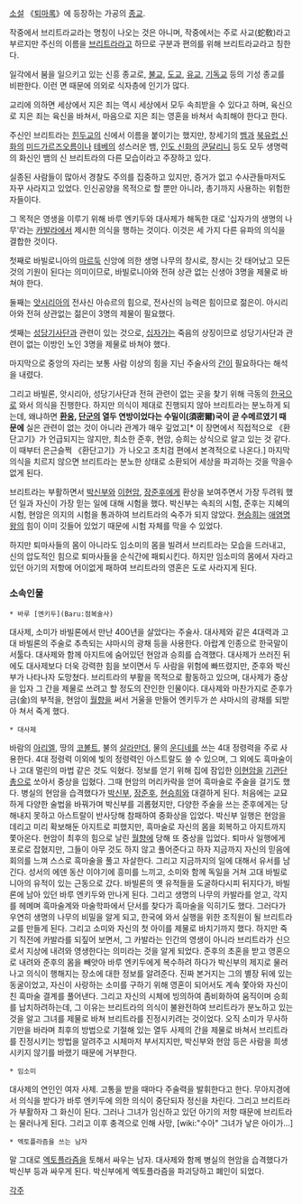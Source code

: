 [[소설]] 《[[퇴마록]]》에 등장하는 가공의 [[종교]].

작중에서 브리트라교라는 명칭이 나오는 것은 아니며, 작중에서는 주로 사교(蛇敎)라고 부르지만 주신의 이름을 [[브리트라]]라고 하므로 구분과 편의를 위해 브리트라교라고 칭한다.

일각에서 붐을 일으키고 있는 신흥 종교로, [[불교]], [[도교]], [[유교]], [[기독교]] 등의 기성 종교를 비판한다. 이런 면 때문에 의외로 식자층에 인기가 많다.

교리에 의하면 세상에서 지은 죄는 역시 세상에서 모두 속죄받을 수 있다고 하며, 육신으로 지은 죄는 육신을 바쳐서, 마음으로 지은 죄는 영혼을 바쳐서 속죄해야 한다고 한다.

주신인 브리트라는 [[힌두교]]의 신에서 이름을 붙이기는 했지만, 창세기의 [[뱀]]과 [[북유럽 신화]]의 [[미드가르즈오름]]이나 [[테베]]의 성스러운 뱀, [[인도 신화]]의 [[쿤달리니]] 등도 모두 생명력의 화신인 뱀의 신 브리트라의 다른 모습이라고 주장하고 있다.

실종된 사람들이 많아서 경찰도 주의를 집중하고 있지만, 증거가 없고 수사관들마저도 자꾸 사라지고 있었다. 인신공양을 목적으로 할 뿐만 아니라, 총기까지 사용하는 위험한 자들이다.

그 목적은 영생을 이루기 위해 바루 엔키두와 대사제가 해독한 대로 '십자가의 생명의 나무'라는 [[카발라]]에서 제시한 의식을 행하는 것이다. 이것은 세 가지 다른 유파의 의식을 결합한 것이다.

첫째로 바빌로니아의 [[마르둑]] 신앙에 의한 생명 나무의 창시로, 창시는 갓 태어났고 모든 것의 기원이 된다는 의미이므로, 바빌로니아와 전혀 상관 없는 신생아 3명을 제물로 바쳐야 한다.

둘째는 [[앗시리아]]의 전사신 아슈르의 힘으로, 전사신의 능력은 힘이므로 젊은이. 아시리아와 전혀 상관없는 젊은이 3명의 제물이 필요했다.

셋째는 [[성당기사단]]과 관련이 있는 것으로, [[십자가]]는 죽음의 상징이므로 성당기사단과 관련이 없는 이방인 노인 3명을 제물로 바쳐야 했다.

마지막으로 중앙의 자리는 보통 사람 이상의 힘을 지닌 주술사의 [[간]]이 필요하다는 해석을 내렸다.

그리고 바빌론, 앗시리아, 성당기사단과 전혀 관련이 없는 곳을 찾기 위해 극동의 [[한국]]으로 와서 의식을 진행한다. 하지만 의식이 제대로 진행되지 않아 브리트라는 분노하게 되는데, 왜냐하면 '''[[환웅]], [[단군]]의 열두 연방이었다는 수밀이(須密爾)국이 곧 수메르였기 때문에''' 실은 관련이 없는 것이 아니라 관계가 매우 깊었고[* 이 장면에서 직접적으로 《환단고기》가 언급되지는 않지만, 최소한 준후, 현암, 승희는 상식으로 알고 있는 것 같다. 이 때부터 은근슬쩍 《환단고기》가 나오고 초치검 편에서 본격적으로 나온다.] 마지막 의식을 치르지 않으면 브리트라는 분노한 상태로 소환되어 세상을 파괴하는 것을 막을수 없게 된다.

브리트라는 부활하면서 [[박신부]]와 [[이현암]], [[장준후]]에게 환상을 보여주면서 가장 두려워 했던 일과 자신이 가장 믿는 일에 대해 시험을 했다. 박신부는 속죄의 시험, 준후는 지혜의 시험, 현암은 의지의 시험을 통과하여 브리트라의 숙주가 되지 않았다. [[현승희]]는 [[애염명왕]]의 힘이 이미 깃들어 있었기 때문에 시험 자체를 막을 수 있었다.

하지만 퇴마사들의 몸이 아니라도 임소미의 몸을 빌려서 브리트라는 모습을 드러내고, 신의 압도적인 힘으로 퇴마사들을 순식간에 패퇴시킨다. 하지만 임소미의 몸에서 자라고 있던 아기의 저항에 어이없게 패하여 브리트라의 영혼은 도로 사라지게 된다.

=== 소속인물 ===
 * 바루 [엔키두](Baru:점복술사)
대사제, 소미가 바빌론에서 만난 400년을 살았다는 주술사.
대사제와 같은 4대력과 고대 바빌론의 주술로 추측되는 샤마시의 광채 등을 사용한다.
아랍계 인종으로 한국말이 서툴다. 대사제와 함께 아지트에 숨어있던 현암과 승희를 습격했다. 대사제가 쓰러진 뒤에도 대사제보다 더욱 강력한 힘을 보이면서 두 사람을 위험에 빠뜨렸지만, 준후와 박신부가 나타나자 도망쳤다.
브리트라의 부활을 목적으로 활동하고 있으며, 대사제가 중상을 입자 그 간을 제물로 쓰려고 할 정도의 잔인한 인물이다.
대사제와 마찬가지로 준후가 금(金)의 부적을, 현암이 [[월향]]을 써서 거울을 만들어 엔키두가 쓴 샤마시의 광채를 되받아 쳐서 죽게 했다.

 * 대사제
바람의 [[아리엘]], 땅의 [[코볼트]], 불의 [[살라만더]], 물의 [[운디네]]를 쓰는 4대 정령력을 주로 사용한다. 4대 정령력 이외에 빛의 정령력인 아스트랄도 쓸 수 있으며, 그 외에도 흑마술이나 고대 멀린의 마법 같은 것도 익혔다.
정보를 얻기 위해 집에 잠입한 [[이현암]]을 [[기관단총]]으로 쏘아서 중상을 입혔다. 그때 현암의 머리카락을 얻어 흑마술로 주술을 걸기도 했다. 병실의 현암을 습격했다가 [[박신부]], [[장준후]], [[현승희]]와 대결하게 된다. 처음에는 교묘하게 다양한 술법을 바꿔가며 박신부를 괴롭혔지만, 다양한 주술을 쓰는 준후에게는 당해내지 못하고 아스트랄이 반사당해 참패하여 중화상을 입었다.
박신부 일행은 현암을 데리고 미리 확보해둔 아지트로 피했지만, 흑마술로 자신의 몸을 회복하고 아지트까지 쫓아온다. 현암이 최후의 힘으로 날린 [[월향]]에 당해 또 중상을 입었다.
퇴마사 일행에게 포로로 잡혔지만, 그들이 아무 것도 하지 않고 풀어준다고 하자 지금까지 자신의 믿음에 회의를 느껴 스스로 흑마술을 풀고 자살한다. 그리고 지금까지의 일에 대해서 유서를 남긴다.
성서의 에덴 동산 이야기에 흥미를 느끼고, 소미와 함께 독일을 거쳐 고대 바빌로니아의 유적이 있는 근동으로 갔다. 바빌론의 옛 유적들을 도굴하다시피 뒤지다가, 바빌론에 남아 있던 바루 엔키두와 만나게 된다.
그리고 생명의 나무의 카발라를 얻고, 각지를 헤메며 흑마술계와 마술학파에서 단서를 찾다가 흑마술을 익히기도 했다. 그러다가 우연히 생명의 나무의 비밀을 알게 되고, 한국에 와서 실행을 위한 조직원이 될 브리트라교를 만들게 된다. 그리고 소미와 자신의 첫 아이를 제물로 바치기까지 했다.
하지만 죽기 직전에 카발라를 되짚어 보면서, 그 카발라는 인간의 영생이 아니라 브리트라가 신으로서 지상에 내려와 영생한다는 의미라는 것을 알게 되었다.
준후의 초혼을 받고 영혼으로 내려와 준후의 몸을 빼앗아 바루 엔키두에게 복수하려 하다가 박신부의 제지로 물러나고 의식이 행해지는 장소에 대한 정보를 알려준다. 진짜 본거지는 그의 별장 뒤에 있는 동굴이었고, 자신이 사랑하는 소미를 구하기 위해 영혼이 되어서도 계속 쫓아와 자신이 친 흑마술 결계를 풀어낸다. 그리고 자신의 시체에 빙의하여 좀비화하여 움직이며 승희를 납치하려하는데, 그 이유는 브리트라의 의식이 불완전하여 브리트라가 분노하고 있는 것을 알고 그녀를 제물로 바쳐 브리트라를 진정시키려는 것이었다.
오직 소미가 무사하기만을 바라며 최후의 방법으로 기절해 있는 열두 사제의 간을 제물로 바쳐서 브리트라를 진정시키는 방법을 알려주고 시체마저 부서지지만, 박신부와 현암 등은 사람을 희생시키지 않기를 바랬기 때문에 거부한다.

 * 임소미
대사제의 연인인 여자 사제. 고통을 받을 때마다 주술력을 발휘한다고 한다.
무아지경에서 의식을 받다가 바루 엔키두에 의한 의식이 중단되자 정신을 차린다. 그리고 브리트라가 부활하자 그 화신이 된다. 그러나 그녀가 임신하고 있던 아기의 저항 때문에 브리트라는 물러나게 된다. 그리고 이후 충격으로 인해 사망, [wiki:"수아" 그녀가 낳은 아이가...]

 * 엑토플라즘을 쓰는 남자
말 그대로 [[엑토플라즘]]을 토해서 싸우는 남자. 대사제와 함께 병실의 현암을 습격했다가 박신부 등과 싸우게 된다. 박신부에게 엑토플라즘을 파괴당하고 폐인이 되었다.


[[각주]]
